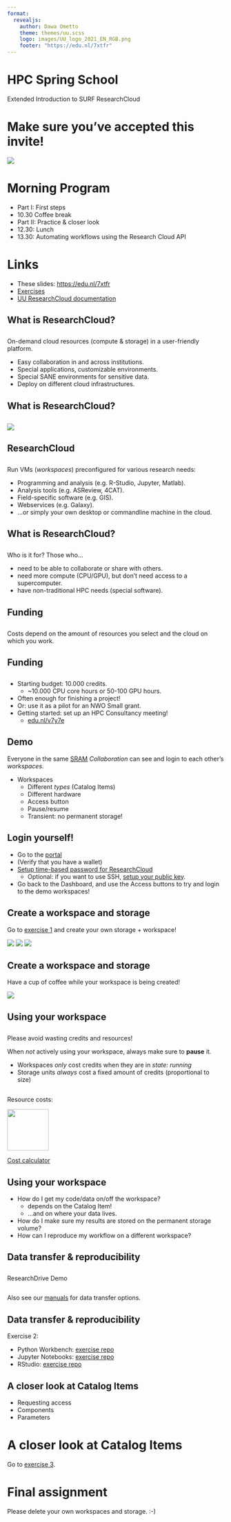```yaml
--- 
format: 
  revealjs:
    author: Dawa Ometto
    theme: themes/uu.scss
    logo: images/UU_logo_2021_EN_RGB.png
    footer: "https://edu.nl/7xtfr"
---
```


# HPC Spring School {data-background-color="#FFCD00"}

Extended Introduction to SURF ResearchCloud

# Make sure you've accepted this invite!

![](images/qr_sram.png)

# Morning Program

- Part I: First steps
- 10.30 Coffee break
- Part II: Practice & closer look
- 12.30: Lunch
- 13.30: Automating workflows using the Research Cloud API

# Links

- These slides: [https://edu.nl/7xtfr](https://edu.nl/7xtfr)
- [Exercises]()
- [UU ResearchCloud documentation](https://utrechtuniversity.github.io/vre-docs/)

## What is ResearchCloud?
::: {style="text-align: left; margin-top: 2em"}

On-demand cloud resources (compute & storage) in a user-friendly platform.

- Easy collaboration in and across institutions.
- Special applications, customizable environments.
- Special SANE environments for sensitive data.
- Deploy on different cloud infrastructures.

:::

## What is ResearchCloud?
::: {style="text-align: left; margin-top: 2em"}

![](images/clouds.png)

:::

## ResearchCloud
::: {style="text-align: left; margin-top: 2em"}
Run VMs (*workspaces*) preconfigured for various research needs:

- Programming and analysis (e.g. R-Studio, Jupyter, Matlab).
- Analysis tools (e.g. ASReview, 4CAT).
- Field-specific software (e.g. GIS).
- Webservices (e.g. Galaxy).
- ...or simply your own desktop or commandline machine in the cloud.
:::

## What is ResearchCloud?
::: {style="text-align: left; margin-top: 2em"}

Who is it for? Those who...

- need to be able to collaborate or share with others.
- need more compute (CPU/GPU), but don't need access to a supercomputer.
- have non-traditional HPC needs (special software).

:::

## Funding
::: {style="text-align: left; margin-top: 2em"}
Costs depend on the amount of resources you select and the cloud on which you work.
:::

## Funding

::: {style="text-align: left; margin-top: 2em"}
- Starting budget: 10.000 credits.
  - ~10.000 CPU core hours or 50-100 GPU hours.
- Often enough for finishing a project!
- Or: use it as a pilot for an NWO Small grant.
- Getting started: set up an HPC Consultancy meeting!
  - [edu.nl/v7y7e](https://edu.nl/v7y7e)

:::

## Demo

Everyone in the same [SRAM](https://sram.surf.nl/) *Collaboration* can see and login to each other's *workspaces*.

- Workspaces
    * Different *types* (Catalog Items)
    * Different hardware
    * Access button
    * Pause/resume
    * Transient: no permanent storage!

## Login yourself!

- Go to the [portal](https://portal.live.surfresearchcloud.nl/)
- (Verify that you have a wallet)
- [Setup time-based password for ResearchCloud](https://servicedesk.surf.nl/wiki/spaces/WIKI/pages/9798290/Log+in+to+your+workspace#Logintoyourworkspace-WorkspaceAccesswithTOTP)
    * Optional: if you want to use SSH, [setup your public key](https://servicedesk.surf.nl/wiki/spaces/WIKI/pages/9798290/Log+in+to+your+workspace#Logintoyourworkspace-WorkspaceaccesswithSSH).
- Go back to the Dashboard, and use the Access buttons to try and login to the demo workspaces!

## Create a workspace and storage

Go to [exercise 1](https://github.com/UtrechtUniversity/hpc-school-vre-intro/blob/main/exercises.md) and create your own storage + workspace!

![](images/jupyter.png)
![](images/rstudio.png)
![](images/python_workbench.png)

## Create a workspace and storage

Have a cup of coffee while your workspace is being created!

<img src="https://imgs.xkcd.com/comics/compiling.png" />

## Using your workspace

::: {style="text-align: left; margin-top: 2em"}

Please avoid wasting credits and resources!

When *not* actively using your workspace, always make sure to **pause** it.

- Workspaces *only* cost credits when they are in *state: running*
- Storage units *always* cost a fixed amount of credits (proportional to size)

:::

##

Resource costs:

![](images/costs.png){width=1in}

[Cost calculator](https://utrechtuniversity.github.io/vre-docs/docs/responsible-use.html#cost-calculator)

## Using your workspace

- How do I get my code/data on/off the workspace?
   * depends on the Catalog Item!
   * ...and on where your data lives.
- How do I make sure my results are stored on the permanent storage volume?
- How can I reproduce my workflow on a different workspace?

## Data transfer & reproducibility

::: {style="text-align: left; margin-top: 2em"}

ResearchDrive Demo

:::

::: {style="text-align: left; margin-top: 2em"}

Also see our [manuals](https://utrechtuniversity.github.io/vre-docs/docs/manuals.html#data-transfer) for data transfer options.

:::

## Data transfer & reproducibility

Exercise 2:

- Python Workbench: [exercise repo](https://github.com/UtrechtUniversity/src-python-example/)
- Jupyter Notebooks: [exercise repo]()
- RStudio: [exercise repo]()

## A closer look at Catalog Items

- Requesting access
- Components
- Parameters

# A closer look at Catalog Items

Go to [exercise 3](https://github.com/UtrechtUniversity/hpc-school-vre-intro/blob/main/exercises.md#exercise-3).

# Final assignment

Please delete your own workspaces and storage. :-)